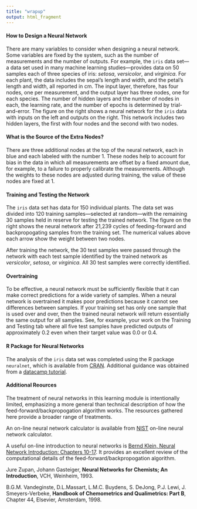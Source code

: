 ```yaml
---
title: "wrapup"
output: html_fragment
---
```

#### How to Design a Neural Network

There are many variables to consider when designing a neural network. Some variables are fixed by the system, such as the number of measurements and the number of outputs. For example, the `iris` data set---a data set used in many machine learning studies---provides data on 50 samples each of three species of iris: *setosa*, *versicolor*, and *virginica*. For each plant, the data includes the sepal's length and width, and the petal's length and width, all reported in cm. The input layer, therefore, has four nodes, one per measurement, and the output layer has three nodes, one for each species. The number of hidden layers and the number of nodes in each, the learning rate, and the number of epochs is determined by trial-and-error. The figure on the right shows a neural network for the `iris` data with inputs on the left and outputs on the right. This network includes two hidden layers, the first with four nodes and the second with two nodes.

#### What is the Source of the Extra Nodes?

There are three additional nodes at the top of the neural network, each in blue and each labeled with the number 1. These nodes help to account for bias in the data in which all measurements are offset by a fixed amount due, for example, to a failure to properly calibrate the measurements. Although the weights to these nodes are adjusted during training, the value of these nodes are fixed at 1.

#### Training and Testing the Network

The `iris` data set has data for 150 individual plants. The data set was divided into 120 training samples---selected at random---with the remaining 30 samples held in reserve for testing the trained network. The figure on the right shows the neural network after 21,239 cycles of feeding-forward and backpropogating samples from the training set. The numerical values above each arrow show the weight between two nodes. 

After training the network, the 30 test samples were passed through the network with each test sample identified by the trained network as *versicolor*, *setosa*, or *virginica*. All 30 test samples were correctly identified.

#### Overtraining

To be effective, a neural network must be sufficiently flexible that it can make correct predictions for a wide variety of samples. When a neural network is overtrained it makes poor predictions because it cannot see differences between samples. If your training set has only one sample that is used over and over, then the trained neural network will return essentially the same output for all samples. See, for example, your work on the Training and Testing tab where all five test samples have predicted outputs of approximately $0.2$ even when their target value was $0.0$ or $0.4$.

#### R Package for Neural Networks

The analysis of the `iris` data set was completed using the R package `neuralnet`, which is available from [CRAN](https://cran.r-project.org/package=neuralnet). Additional guidance was obtained from a [datacamp tutorial](https://www.datacamp.com/tutorial/neural-network-models-r).

#### Additional Reources

The treatment of neural networks in this learning module is intentionally limited, emphasizing a more general than technical description of how the feed-forward/backpropogation algorithm works. The resources gathered here provide a broader range of treatments. 

An on-line neural network calculator is available from [NIST](https://pages.nist.gov/nn-calculator/) on-line neural network calculator.

A useful on-line introduction to neural networks is [Bernd Klein, Neural Network Introduction: Chapters 10-17](https://python-course.eu/machine-learning/neural-networks-introduction.php). It provides an excellent review of the computational details of the feed-forward/backpropogation algorithm.

Jure Zupan, Johann Gasteiger, **Neural Networks for Chemists; An Introduction**, VCH, Weinheim, 1993. 

B.G.M. Vandeginste, D.L.Massart, L.M.C. Buydens, S. DeJong, P.J. Lewi, J. Smeyers-Verbeke, **Handbook of Chemometrics and Qualimetrics: Part B**, Chapter 44, Elsevier, Amsterdam, 1998.
